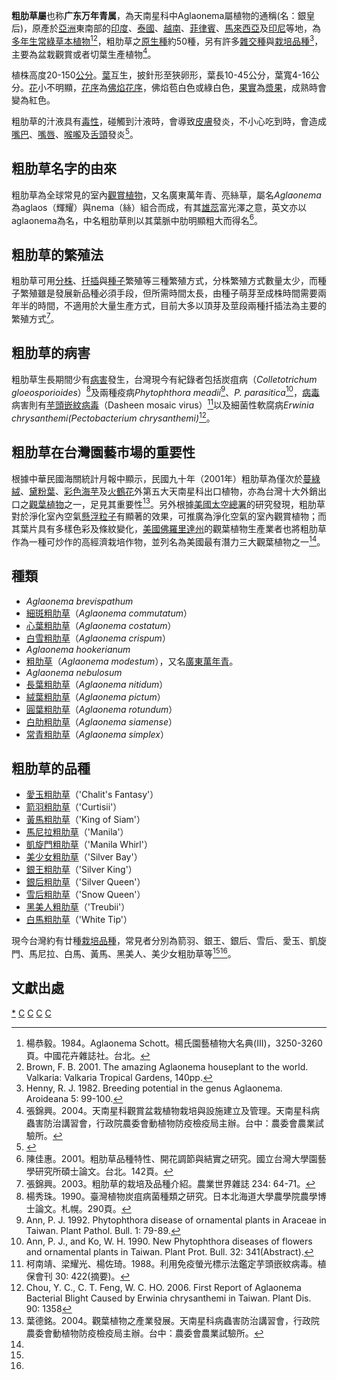 {{Automatic taxobox
| taxon = Aglaonema
| image = Aglaonema commutatum a1.jpg
| image_caption = [[細斑粗肋草|細斑粗肋草]] ''Aglaonema commutatum''
| authority = Schott, 1829
| subdivision_ranks = 種
| subdivision = [[#種類|參見內文]]
}}
'''粗肋草屬'''也称'''广东万年青属'''，為天南星科中Aglaonema屬植物的通稱(名：銀皇后)，原產於[[亞洲|亞洲]]東南部的[[印度|印度]]、[[泰國|泰國]]、[[越南|越南]]、[[菲律賓|菲律賓]]、[[馬來西亞|馬來西亞]]及[[印尼|印尼]]等地，為[[多年生植物|多年生]][[常綠植物|常綠]][[草本植物|草本植物]]<ref name="Y1984">楊恭毅。1984。Aglaonema Schott。楊氏園藝植物大名典(III)，3250-3260頁。中國花卉雜誌社。台北。</ref><ref>Brown, F. B. 2001. The amazing Aglaonema houseplant to the world. Valkaria: Valkaria Tropical Gardens, 140pp.</ref>，粗肋草之[[原生種|原生種]]約50種，另有許多[[雜交種|雜交種]]與[[栽培品種|栽培品種]]<ref>Henny, R. J. 1982. Breeding potential in the genus Aglaonema. Aroideana 5: 99-100.</ref>，主要為盆栽觀賞或者切葉生產植物<ref>張錦興。2004。天南星科觀賞盆栽植物栽培與設施建立及管理。天南星科病蟲害防治講習會，行政院農委會動植物防疫檢疫局主辦。台中：農委會農業試驗所。</ref>。

植株高度20-150[[公分|公分]]。[[葉|葉]]互生，披針形至狹卵形，葉長10-45公分，葉寬4-16公分。[[花|花]]小不明顯，[[花序|花序]]為[[佛焰花序|佛焰花序]]，佛焰苞白色或綠白色，[[果實|果實]]為[[漿果|漿果]]，成熟時會變為紅色。

粗肋草的汁液具有[[毒性|毒性]]，碰觸到汁液時，會導致[[皮膚|皮膚]]發炎，不小心吃到時，會造成[[嘴巴|嘴巴]]、[[嘴唇|嘴唇]]、[[喉嚨|喉嚨]]及[[舌頭|舌頭]]發炎<ref>{{Cite web |url=http://www.ces.ncsu.edu/depts/hort/consumer/poison/Aglaomo.htm |title=Poisonous Plants |accessdate=2008-04-11 |archiveurl=https://web.archive.org/web/20080503180209/http://www.ces.ncsu.edu/depts/hort/consumer/poison/Aglaomo.htm |archivedate=2008-05-03 |deadurl=yes }}</ref>。

== 粗肋草名字的由來 ==
粗肋草為全球常見的室內[[觀賞植物|觀賞植物]]，又名廣東萬年青、亮絲草，屬名''Aglaonema''為aglaos（輝耀）與nema（絲）組合而成，有其[[雄蕊|雄蕊]]富光澤之意，英文亦以aglaonema為名，中名粗肋草則以其葉脈中肋明顯粗大而得名<ref>陳佳惠。2001。粗肋草品種特性、開花調節與結實之研究。國立台灣大學園藝學研究所碩士論文。台北。142頁。</ref>。

== 粗肋草的繁殖法 ==
粗肋草可用[[分株|分株]]、[[扦插|扦插]]與[[種子|種子]]繁殖等三種繁殖方式，分株繁殖方式數量太少，而種子繁殖雖是發展新品種必須手段，但所需時間太長，由種子萌芽至成株時間需要兩年半的時間，不適用於大量生產方式，目前大多以頂芽及莖段兩種扦插法為主要的繁殖方式<ref name="J2003">張錦興。2003。粗肋草的栽培及品種介紹。農業世界雜誌 234: 64-71。</ref>。

== 粗肋草的病害 ==
粗肋草生長期間少有[[病害|病害]]發生，台灣現今有紀錄者包括炭疽病（''Colletotrichum gloeosporioides''）<ref>楊秀珠。1990。臺灣植物炭疽病菌種類之研究。日本北海道大學農學院農學博士論文。札幌。290頁。</ref>及兩種疫病''Phytophthora meadii''<ref>Ann, P. J. 1992. Phytophthora disease of ornamental plants in Araceae in Taiwan. Plant Pathol. Bull. 1: 79-89.</ref>、''P. parasitica''<ref>Ann, P. J., and Ko, W. H. 1990. New Phytophthora diseases of flowers and ornamental plants in Taiwan. Plant Prot. Bull. 32: 341(Abstract).</ref>，[[病毒|病毒]]病害則有[[芋頭嵌紋病毒|芋頭嵌紋病毒]]（Dasheen mosaic virus）<ref>柯南靖、梁耀光、楊佐琦。1988。利用免疫螢光標示法鑑定芋頭嵌紋病毒。植保會刊 30: 422(摘要)。</ref>以及細菌性軟腐病''Erwinia chrysanthemi(Pectobacterium chrysanthemi)''<ref>Chou, Y. C., C. T. Feng, W. C. HO. 2006. First Report of Aglaonema Bacterial Blight Caused by Erwinia chrysanthemi in Taiwan. Plant Dis. 90: 1358</ref>。

== 粗肋草在台灣園藝市場的重要性 ==
根據中華民國海關統計月報中顯示，民國九十年（2001年）粗肋草為僅次於[[蔓綠絨|蔓綠絨]]、[[黛粉葉|黛粉葉]]、[[彩色海芋|彩色海芋]]及[[火鶴花|火鶴花]]外第五大天南星科出口植物，亦為台灣十大外銷出口之[[觀葉植物|觀葉植物]]之一，足見其重要性<ref>葉德銘。2004。觀葉植物之產業發展。天南星科病蟲害防治講習會，行政院農委會動植物防疫檢疫局主辦。台中：農委會農業試驗所。</ref>。另外根據[[美國太空總署|美國太空總署]]的研究發現，粗肋草對於淨化室內空氣[[懸浮粒子|懸浮粒子]]有顯著的效果，可推廣為淨化空氣的室內觀賞植物；而其葉片具有多樣色彩及條紋變化，[[美國|美國]][[佛羅里達州|佛羅里達州]]的觀葉植物生產業者也將粗肋草作為一種可炒作的高經濟栽培作物，並列名為美國最有潛力三大觀葉植物之一<ref name="J2003"/>。

== 種類 ==
* ''Aglaonema brevispathum''
* [[細斑粗肋草|細斑粗肋草]]（''Aglaonema commutatum''）
* [[心葉粗肋草|心葉粗肋草]]（''Aglaonema costatum''）
* [[白雪粗肋草|白雪粗肋草]]（''Aglaonema crispum''）
* ''Aglaonema hookerianum''
* [[粗肋草|粗肋草]]（''Aglaonema modestum''），又名[[廣東萬年青|廣東萬年青]]。
* ''Aglaonema nebulosum''
* [[長葉粗肋草|長葉粗肋草]]（''Aglaonema nitidum''）
* [[絨葉粗肋草|絨葉粗肋草]]（''Aglaonema pictum''）
* [[圓葉粗肋草|圓葉粗肋草]]（''Aglaonema rotundum''）
* [[白肋粗肋草|白肋粗肋草]]（''Aglaonema siamense''）
* [[常青粗肋草|常青粗肋草]]（''Aglaonema simplex''）

== 粗肋草的品種 ==
* [[愛玉粗肋草|愛玉粗肋草]]（'Chalit's Fantasy'）
* [[箭羽粗肋草|箭羽粗肋草]]（'Curtisii'）
* [[黃馬粗肋草|黃馬粗肋草]]（'King of Siam'）
* [[馬尼拉粗肋草|馬尼拉粗肋草]]（'Manila'）
* [[凱旋門粗肋草|凱旋門粗肋草]]（'Manila Whirl'）
* [[美少女粗肋草|美少女粗肋草]]（'Silver Bay'）
* [[銀王粗肋草|銀王粗肋草]]（'Silver King'）
* [[銀后粗肋草|銀后粗肋草]]（'Silver Queen'）
* [[雪后粗肋草|雪后粗肋草]]（'Snow Queen'）
* [[黑美人粗肋草|黑美人粗肋草]]（'Treubii'）
* [[白馬粗肋草|白馬粗肋草]]（'White Tip'）

現今台灣約有廿種[[栽培品種|栽培品種]]，常見者分別為箭羽、銀王、銀后、雪后、愛玉、凱旋門、馬尼拉、白馬、黃馬、黑美人、美少女粗肋草等<ref name="Y1984"/><ref name="J2003"/>。

== 文獻出處 ==
{{reflist}}
{{Taxonbar|from=Q740819}}

[[Category:粗肋草属|*]]
[[Category:觀葉植物|C]]
[[Category:有毒植物|C]]
[[Category:天南星科|C]]
[[Category:_1829年描述的分类群|C]]